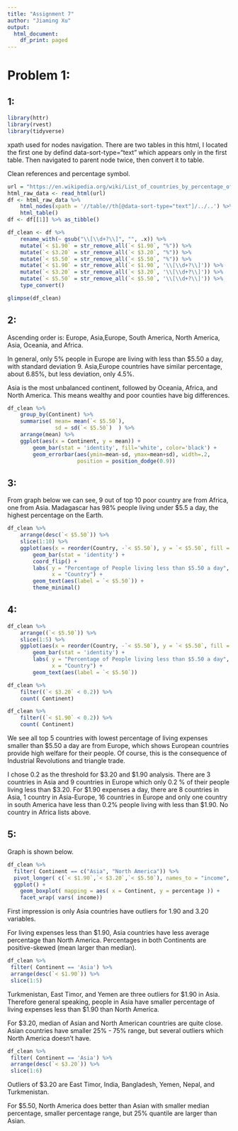 ```yaml
---
title: "Assignment 7"
author: "Jiaming Xu"
output:
  html_document:
    df_print: paged
---
```


# Problem 1:

## 1:

```r
library(httr)
library(rvest)
library(tidyverse)
```

xpath used for nodes navigation. There are two tables in this html, I located the first one by defind data-sort-type="text" which appears only in the first table. Then navigated to parent node twice, then convert it to table.

Clean references and percentage symbol.

```r
url = "https://en.wikipedia.org/wiki/List_of_countries_by_percentage_of_population_living_in_poverty"
html_raw_data <- read_html(url)
df <- html_raw_data %>% 
    html_nodes(xpath = '//table//th[@data-sort-type="text"]/../..') %>% 
    html_table()
df <- df[[1]] %>% as_tibble()

df_clean <- df %>% 
    rename_with(~ gsub("\\[\\d+?\\]", "", .x)) %>% 
    mutate(`< $1.90` = str_remove_all(`< $1.90`, "%")) %>% 
    mutate(`< $3.20` = str_remove_all(`< $3.20`, "%")) %>% 
    mutate(`< $5.50` = str_remove_all(`< $5.50`, "%")) %>% 
    mutate(`< $1.90` = str_remove_all(`< $1.90`, '\\[\\d+?\\]')) %>% 
    mutate(`< $3.20` = str_remove_all(`< $3.20`, '\\[\\d+?\\]')) %>% 
    mutate(`< $5.50` = str_remove_all(`< $5.50`, '\\[\\d+?\\]')) %>% 
    type_convert()

glimpse(df_clean)
```

## 2:

Ascending order is: Europe, Asia,Europe, South America, North America, Asia, Oceania, and Africa.

In general, only 5% people in Europe are living with less than $5.50 a day, with standard deviation 9. Asia,Europe countries have similar percentage, about 6.85%, but less deviation, only 4.5%.

Asia is the most unbalanced continent, followed by Oceania, Africa, and North America. This means wealthy and poor counties have big differences.

```r
df_clean %>% 
    group_by(Continent) %>% 
    summarise( mean= mean(`< $5.50`),
               sd = sd(`< $5.50`)  ) %>% 
    arrange(mean) %>% 
    ggplot(aes(x = Continent, y = mean)) +
        geom_bar(stat = 'identity', fill='white', color='black') +
        geom_errorbar(aes(ymin=mean-sd, ymax=mean+sd), width=.2,
                      position = position_dodge(0.9))
```

## 3:

From graph below we can see, 9 out of top 10 poor country are from Africa, one from Asia. Madagascar has 98% people living under $5.5 a day, the highest percentage on the Earth.

```r
df_clean %>% 
    arrange(desc(`< $5.50`)) %>% 
    slice(1:10) %>% 
    ggplot(aes(x = reorder(Country, -`< $5.50`), y = `< $5.50`, fill = Continent)) +
        geom_bar(stat = 'identity') +
        coord_flip() +
        labs( y = "Percentage of People living less than $5.50 a day",
              x = "Country") +
        geom_text(aes(label = `< $5.50`)) +
        theme_minimal()

```

## 4:

```r
df_clean %>% 
    arrange((`< $5.50`)) %>% 
    slice(1:5) %>% 
    ggplot(aes(x = reorder(Country, -`< $5.50`), y = `< $5.50`, fill = Continent)) +
        geom_bar(stat = 'identity') +
        labs( y = "Percentage of People living less than $5.50 a day",
              x = "Country") +
        geom_text(aes(label = `< $5.50`))

df_clean %>% 
    filter((`< $3.20` < 0.2)) %>% 
    count( Continent)

df_clean %>% 
    filter((`< $1.90` < 0.2)) %>% 
    count( Continent)
```

We see all top 5 countries with lowest percentage of living expenses smaller than $5.50 a day are from Europe, which shows European countries provide high welfare for their people. Of course, this is the consequence of Industrial Revolutions and triangle trade.

I chose 0.2 as the threshold for \$3.20 and \$1.90 analysis. There are 3 countries in Asia and 9 countries in Europe which only 0.2 % of their people living less than \$3.20. For \$1.90 expenses a day, there are 8 countries in Asia, 1 country in Asia-Europe, 16 countries in Europe and only one country in south America have less than 0.2% people living with less than \$1.90. No country in Africa lists above.

## 5:

Graph is shown below.


```r
df_clean %>% 
  filter( Continent == c("Asia", "North America")) %>% 
  pivot_longer( c(`< $1.90`,`< $3.20`,`< $5.50`), names_to = "income", values_to = "percentage") %>% 
  ggplot() +
    geom_boxplot( mapping = aes( x = Continent, y = percentage )) +
    facet_wrap( vars( income)) 

```


First impression is only Asia countries have outliers for 1.90 and 3.20 variables.

For living expenses less than \$1.90, Asia countries have less average percentage than North America. Percentages in both Continents are positive-skewed (mean larger than median).

```r
df_clean %>% 
 filter( Continent == 'Asia') %>% 
 arrange(desc(`< $1.90`)) %>% 
 slice(1:5)
```

Turkmenistan, East Timor, and Yemen are three outliers for \$1.90 in Asia. Therefore general speaking, people in Asia have smaller percentage of living expenses less than \$1.90 than North America.

For \$3.20, median of Asian and North American countries are quite close. Asian countries have smaller 25% - 75% range, but several outliers which North America doesn't have.

```r
df_clean %>% 
 filter( Continent == 'Asia') %>% 
 arrange(desc(`< $3.20`)) %>% 
 slice(1:6)
```

Outliers of \$3.20 are East Timor, India, Bangladesh, Yemen, Nepal, and Turkmenistan.

For \$5.50, North America does better than Asian with smaller median percentage, smaller percentage range, but 25% quantile are larger than Asian.









